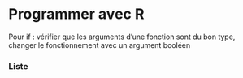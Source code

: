 # Programmer avec R




Pour if : vérifier que les arguments d'une fonction sont du bon type, changer le fonctionnement avec un argument booléen


### Liste {#listes}




